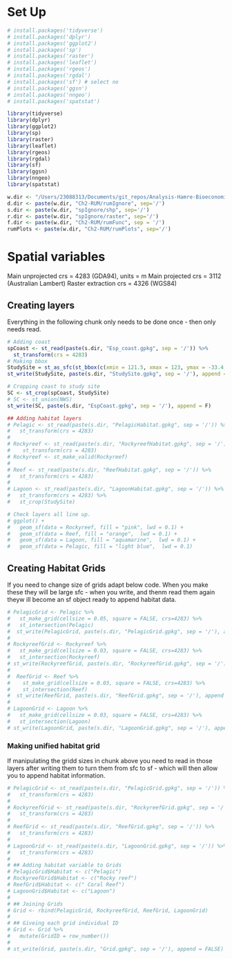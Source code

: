 # Set Up
```r
# install.packages('tidyverse')
# install.packages('dplyr')
# install.packages('ggplot2')
# install.packages('sp')
# install.packages('raster')
# install.packages('leaflet')
# install.packages('rgeos')
# install.packages('rgdal')
# install.packages('sf') # select no
# install.packages('ggsn')
# install.packages('nngeo')
# install.packages('spatstat')

library(tidyverse)
library(dplyr)
library(ggplot2)
library(sp)
library(raster)
library(leaflet)
library(rgeos)
library(rgdal)
library(sf)
library(ggsn)
library(nngeo)
library(spatstat)
```

```r
w.dir <- "/Users/23088313/Documents/git_repos/Analysis-Hamre-Bioeconomic"
d.dir <- paste(w.dir, "Ch2-RUM/rumIgnore", sep='/')
s.dir <- paste(w.dir, "spIgnore/shp", sep='/')
r.dir <- paste(w.dir, "spIgnore/raster", sep='/')
f.dir <- paste(w.dir, "Ch2-RUM/rumFunc", sep = '/')
rumPlots <- paste(w.dir, "Ch2-RUM/rumPlots", sep='/')
```

# Spatial variables

Main unprojected crs = 4283 (GDA94), units = m 
Main projected crs = 3112 (Australian Lambert) 
Raster extraction crs = 4326 (WGS84)

## Creating layers
Everything in the following chunk only needs to be done once - then only needs read. 
```r
# Adding coast
spCoast <- st_read(paste(s.dir, "Esp_coast.gpkg", sep = '/')) %>%
  st_transform(crs = 4283)
# Making bbox
StudySite = st_as_sfc(st_bbox(c(xmin = 121.5, xmax = 123, ymax = -33.4, ymin = -34.5), crs = 4283))
st_write(StudySite, paste(s.dir, "StudySite.gpkg", sep = '/'), append = F)

# Cropping coast to study site
SC <- st_crop(spCoast, StudySite)
# SC <- st_union(NWS)
st_write(SC, paste(s.dir, "EspCoast.gpkg", sep = '/'), append = F)

## Adding habitat layers
# Pelagic <- st_read(paste(s.dir, "PelagicHabitat.gpkg", sep = '/')) %>%
#   st_transform(crs = 4283)
# 
# Rockyreef <- st_read(paste(s.dir, "RockyreefHabitat.gpkg", sep = '/')) %>%
#    st_transform(crs = 4283)
# Rockyreef <- st_make_valid(Rockyreef)
# 
# Reef <- st_read(paste(s.dir, "ReefHabitat.gpkg", sep = '/')) %>%
#   st_transform(crs = 4283)
# 
# Lagoon <- st_read(paste(s.dir, "LagoonHabitat.gpkg", sep = '/')) %>%
#   st_transform(crs = 4283) %>%
#   st_crop(StudySite)

# Check layers all line up.
# ggplot() +
#   geom_sf(data = Rockyreef, fill = "pink", lwd = 0.1) +
#   geom_sf(data = Reef, fill = "orange",  lwd = 0.1) +
#   geom_sf(data = Lagoon, fill = "aquamarine",  lwd = 0.1) +
#   geom_sf(data = Pelagic, fill = "light blue",  lwd = 0.1)
```

## Creating Habitat Grids
If you need to change size of grids adapt below code. 
When you make these they will be large sfc - when you write, and thenm read them again theyw ill become an sf object ready to append habitat data.

```r

# PelagicGrid <- Pelagic %>%
#   st_make_grid(cellsize = 0.05, square = FALSE, crs=4283) %>%
#   st_intersection(Pelagic)
#  st_write(PelagicGrid, paste(s.dir, "PelagicGrid.gpkg", sep = '/'), append = FALSE)
# 
# RockyreefGrid <- Rockyreef %>%
#   st_make_grid(cellsize = 0.03, square = FALSE, crs=4283) %>%
#   st_intersection(Rockyreef)
# st_write(RockyreefGrid, paste(s.dir, "RockyreefGrid.gpkg", sep = '/'), append = FALSE)
# 
#  ReefGrid <- Reef %>%
#    st_make_grid(cellsize = 0.03, square = FALSE, crs=4283) %>%
#    st_intersection(Reef)
#  st_write(ReefGrid, paste(s.dir, "ReefGrid.gpkg", sep = '/'), append = FALSE)
# 
# LagoonGrid <- Lagoon %>%
#   st_make_grid(cellsize = 0.03, square = FALSE, crs=4283) %>%
#   st_intersection(Lagoon)
# st_write(LagoonGrid, paste(s.dir, "LagoonGrid.gpkg", sep = '/'), append = FALSE)
```

### Making unified habitat grid
If manipulating the gridd sizes in chunk above you need to read in those layers after writing them to turn them from sfc to sf - which will then allow you to append habitat information. 
```r
# PelagicGrid <- st_read(paste(s.dir, "PelagicGrid.gpkg", sep = '/')) %>%
#   st_transform(crs = 4283)
# 
# RockyreefGrid <- st_read(paste(s.dir, "RockyreefGrid.gpkg", sep = '/')) %>%
#   st_transform(crs = 4283)
# 
# ReefGrid <- st_read(paste(s.dir, "ReefGrid.gpkg", sep = '/')) %>%
#   st_transform(crs = 4283)
# 
# LagoonGrid <- st_read(paste(s.dir, "LagoonGrid.gpkg", sep = '/')) %>%
#   st_transform(crs = 4283)
# 
# ## Adding habitat variable to Grids
# PelagicGrid$Habitat <- c("Pelagic")
# RockyreefGrid$Habitat <- c("Rocky reef")
# ReefGrid$Habitat <- c(" Coral Reef")
# LagoonGrid$Habitat <- c("Lagoon")
# 
# ## Joining Grids
# Grid <- rbind(PelagicGrid, RockyreefGrid, ReefGrid, LagoonGrid)
# 
# ## Giveing each grid individual ID
# Grid <- Grid %>%
#   mutate(GridID = row_number())
# 
# st_write(Grid, paste(s.dir, "Grid.gpkg", sep = '/'), append = FALSE)
```